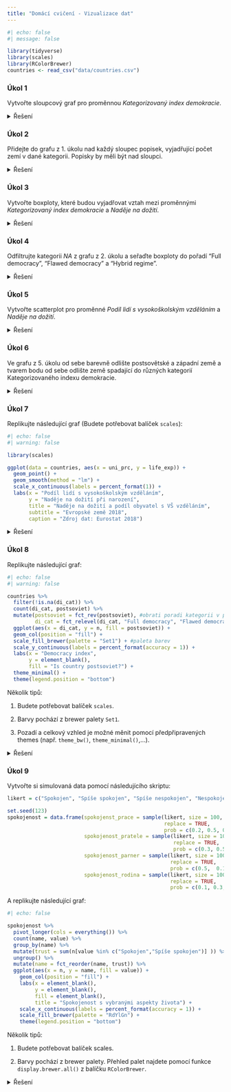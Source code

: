 ```yaml
---
title: "Domácí cvičení - Vizualizace dat"
---
```


```r
#| echo: false
#| message: false

library(tidyverse)
library(scales)
library(RColorBrewer)
countries <- read_csv("data/countries.csv")
```

### Úkol 1

Vytvořte sloupcový graf pro proměnnou *Kategorizovaný index demokracie*.

<details>

<summary>Řešení</summary>

``` r
countries %>% count(di_cat) %>% 
  ggplot(aes(x = di_cat, y = n)) + geom_col()

#Alternativne
qplot(x = di_cat, data = countries)
```

</details>

### Úkol 2

Přidejte do grafu z 1. úkolu nad každý sloupec popisek, vyjadřující počet zemí v dané kategorii. Popisky by měli být nad sloupci.

<details>

<summary>Řešení</summary>

``` r
countries %>% count(di_cat) %>% 
  ggplot(aes(x = di_cat, y = n, label = n)) +
  geom_col() +
  geom_text(nudge_y = 1)
```

</details>

### Úkol 3

Vytvořte boxploty, které budou vyjadřovat vztah mezi proměnnými *Kategorizovaný index demokracie* a *Naděje na dožití*.

<details>

<summary>Řešení</summary>

``` r
ggplot(aes(x = di_cat, y = life_exp), data = countries) + geom_boxplot()
```

</details>

### Úkol 4

Odfiltrujte kategorii *NA* z grafu z 2. úkolu a seřaďte boxploty do pořadí "Full democracy", "Flawed democracy" a "Hybrid regime".

<details>

<summary>Řešení</summary>

``` r
countries %>%
  filter(!is.na(di_cat)) %>% 
  mutate(di_cat = fct_relevel(di_cat,
                              "Full democracy",
                              "Flawed democracy",
                              "Hybrid regime")) %>% 
  ggplot(aes(x = di_cat, y = life_exp)) +
    geom_boxplot()
```

</details>

### Úkol 5

Vytvořte scatterplot pro proměnné *Podíl lidí s vysokoškolským vzděláním* a *Naděje na dožití*.

<details>

<summary>Řešení</summary>

``` r
ggplot(aes(x = uni_prc, y = life_exp), data = countries) + geom_point()
```

</details>

### Úkol 6

Ve grafu z 5. úkolu od sebe barevně odlište postsovětské a západní země a tvarem bodu od sebe odlište země spadající do různých kategorií Kategorizovaného indexu demokracie.

<details>

<summary>Řešení</summary>

``` r
ggplot(aes(x = uni_prc, y = life_exp, color = postsoviet, shape = di_cat), data = countries) + geom_point()
```

</details>

### Úkol 7

Replikujte následující graf (Budete potřebovat balíček `scales`):

```r
#| echo: false
#| warning: false

library(scales)

ggplot(data = countries, aes(x = uni_prc, y = life_exp)) +
  geom_point() +
  geom_smooth(method = "lm") +
  scale_x_continuous(labels = percent_format(1)) +
  labs(x = "Podíl lidí s vysokoškolským vzděláním",
       y = "Naděje na dožití při narození",
       title = "Naděje na dožití a podíl obyvatel s VŠ vzděláním",
       subtitle = "Evropské země 2018",
       caption = "Zdroj dat: Eurostat 2018")
```

<details>

<summary>Řešení</summary>

``` r
library(scales)

ggplot(data = countries, aes(x = uni_prc, y = life_exp)) +
  geom_point() +
  geom_smooth(method = "lm") +
  scale_x_continuous(labels = percent_format(1)) +
  labs(x = "Podíl lidí s vysokoškolským vzděláním",
       y = "Naděje na dožití při narození",
       title = "Naděje na dožití a podíl obyvatel s VŠ vzděláním",
       subtitle = "Evropské země 2018",
       caption = "Zdroj dat: Eurostat 2018")
```

</details>

### Úkol 8

Replikujte následující graf:

```r
#| echo: false
#| warning: false

countries %>% 
  filter(!is.na(di_cat)) %>% 
  count(di_cat, postsoviet) %>% 
  mutate(postsoviet = fct_rev(postsoviet), #obrati poradi kategorii v promenne postsoviet
         di_cat = fct_relevel(di_cat, "Full democracy", "Flawed democracy", "Hybrid regime")) %>%
  ggplot(aes(x = di_cat, y = n, fill = postsoviet)) +
  geom_col(position = "fill") +
  scale_fill_brewer(palette = "Set1") + #paleta barev
  scale_y_continuous(labels = percent_format(accuracy = 1)) +
  labs(x = "Democracy index",
       y = element_blank(),
       fill = "Is country postsoviet?") +
  theme_minimal() +
  theme(legend.position = "bottom")
```

Několik tipů:

1.  Budete potřebovat balíček `scales`.

2.  Barvy pochází z brewer palety `Set1`.

3.  Pozadí a celkový vzhled je možné měnit pomocí předpřipravených themes (např. `theme_bw()`, `theme_minimal()`,...).

<details>

<summary>Řešení</summary>

``` r
countries %>% 
  filter(!is.na(di_cat)) %>% 
  count(di_cat, postsoviet) %>% 
  mutate(postsoviet = fct_rev(postsoviet), 
         di_cat = fct_relevel(di_cat, "Full democracy", "Flawed democracy", "Hybrid regime")) %>%
  ggplot(aes(x = di_cat, y = n, fill = postsoviet)) +
  geom_col(position = "fill") +
  scale_fill_brewer(palette = "Set1") + 
  scale_y_continuous(labels = percent_format(accuracy = 1)) +
  labs(x = "Democracy index", y = element_blank(), fill = "Is country postsoviet?") +
  theme_minimal() +
  theme(legend.position = "bottom")
```

</details>

### Úkol 9

Vytvořte si simulovaná data pomocí následujícího skriptu:

```r
likert = c("Spokojen", "Spíše spokojen", "Spíše nespokojen", "Nespokojen")

set.seed(123)
spokojenost = data.frame(spokojenst_prace = sample(likert, size = 100,
                                                   replace = TRUE,
                                                   prob = c(0.2, 0.5, 0.3, 0.1)),
                         spokojenost_pratele = sample(likert, size = 100,
                                                      replace = TRUE,
                                                      prob = c(0.3, 0.5, 0.2, 0.1)),
                         spokojenost_parner = sample(likert, size = 100,
                                                     replace = TRUE,
                                                     prob = c(0.5,  0.1, 0.3, 0.1)),
                         spokojenost_rodina = sample(likert, size = 100,
                                                     replace = TRUE,
                                                     prob = c(0.1, 0.3, 0.2, 0.5)) )
```

A replikujte následující graf:

```r
#| echo: false

spokojenost %>%
  pivot_longer(cols = everything()) %>% 
  count(name, value) %>% 
  group_by(name) %>% 
  mutate(trust = sum(n[value %in% c("Spokojen","Spíše spokojen")] )) %>% 
  ungroup() %>% 
  mutate(name = fct_reorder(name, trust)) %>% 
  ggplot(aes(x = n, y = name, fill = value)) +
    geom_col(position = "fill") +
    labs(x = element_blank(),
         y = element_blank(),
         fill = element_blank(),
         title = "Spokojenost s vybranými aspekty života") +
    scale_x_continuous(labels = percent_format(accuracy = 1)) +
    scale_fill_brewer(palette = "RdYlGn") +
    theme(legend.position = "bottom")
```

Několik tipů:

1.  Budete potřebovat balíček scales.

2.  Barvy pochází z brewer palety. Přehled palet najdete pomocí funkce `display.brewer.all()` z balíčku `RColorBrewer`.

<details>

<summary>Řešení</summary>

``` r
spokojenost %>%
  pivot_longer(cols = everything()) %>% 
  count(name, value) %>% 
  group_by(name) %>% 
  mutate(trust = sum(n[value %in% c("Spokojen","Spíše spokojen")] )) %>% 
  ungroup() %>% 
  mutate(name = fct_reorder(name, trust)) %>% 
  ggplot(aes(x = n, y = name, fill = value)) +
    geom_col(position = "fill") +
    labs(x = element_blank(),
         y = element_blank(),
         fill = element_blank(),
         title = "Spokojenost s vybranými aspekty života") +
    scale_x_continuous(labels = percent_format(accuracy = 1)) +
    scale_fill_brewer(palette = "RdYlGn") +
    theme(legend.position = "bottom")
```

</details>
